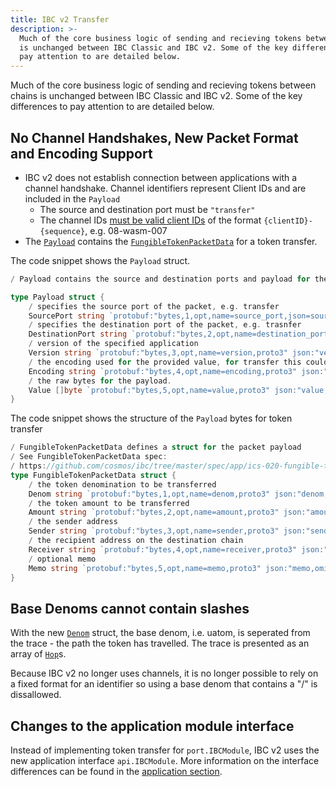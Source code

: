 ```yaml
---
title: IBC v2 Transfer
description: >-
  Much of the core business logic of sending and recieving tokens between chains
  is unchanged between IBC Classic and IBC v2. Some of the key differences to
  pay attention to are detailed below.
---
```


Much of the core business logic of sending and recieving tokens between chains is unchanged between IBC Classic and IBC v2. Some of the key differences to pay attention to are detailed below.

## No Channel Handshakes, New Packet Format and Encoding Support

* IBC v2 does not establish connection between applications with a channel handshake. Channel identifiers represent Client IDs and are included in the `Payload`
  * The source and destination port must be `"transfer"`
  * The channel IDs [must be valid client IDs](https://github.com/cosmos/ibc-go/blob/main/modules/apps/transfer/v2/ibc_module.go#L46-L47) of the format `{clientID}-{sequence}`, e.g. 08-wasm-007
* The [`Payload`](https://github.com/cosmos/ibc-go/blob/main/modules/core/04-channel/v2/types/packet.pb.go#L146-L158) contains the [`FungibleTokenPacketData`](https://github.com/cosmos/ibc-go/blob/main/modules/apps/transfer/types/packet.pb.go#L28-L39) for a token transfer.

The code snippet shows the `Payload` struct.

```go expandable
/ Payload contains the source and destination ports and payload for the application (version, encoding, raw bytes)

type Payload struct {
	/ specifies the source port of the packet, e.g. transfer
	SourcePort string `protobuf:"bytes,1,opt,name=source_port,json=sourcePort,proto3" json:"source_port,omitempty"`
	/ specifies the destination port of the packet, e.g. trasnfer
	DestinationPort string `protobuf:"bytes,2,opt,name=destination_port,json=destinationPort,proto3" json:"destination_port,omitempty"`
	/ version of the specified application
	Version string `protobuf:"bytes,3,opt,name=version,proto3" json:"version,omitempty"`
	/ the encoding used for the provided value, for transfer this could be JSON, protobuf or ABI
	Encoding string `protobuf:"bytes,4,opt,name=encoding,proto3" json:"encoding,omitempty"`
	/ the raw bytes for the payload.
	Value []byte `protobuf:"bytes,5,opt,name=value,proto3" json:"value,omitempty"`
}
```

The code snippet shows the structure of the `Payload` bytes for token transfer

```go expandable
/ FungibleTokenPacketData defines a struct for the packet payload
/ See FungibleTokenPacketData spec:
/ https://github.com/cosmos/ibc/tree/master/spec/app/ics-020-fungible-token-transfer#data-structures
type FungibleTokenPacketData struct {
	/ the token denomination to be transferred
	Denom string `protobuf:"bytes,1,opt,name=denom,proto3" json:"denom,omitempty"`
	/ the token amount to be transferred
	Amount string `protobuf:"bytes,2,opt,name=amount,proto3" json:"amount,omitempty"`
	/ the sender address
	Sender string `protobuf:"bytes,3,opt,name=sender,proto3" json:"sender,omitempty"`
	/ the recipient address on the destination chain
	Receiver string `protobuf:"bytes,4,opt,name=receiver,proto3" json:"receiver,omitempty"`
	/ optional memo
	Memo string `protobuf:"bytes,5,opt,name=memo,proto3" json:"memo,omitempty"`
}
```

## Base Denoms cannot contain slashes

With the new [`Denom`](https://github.com/cosmos/ibc-go/blob/main/modules/apps/transfer/types/token.pb.go#L81-L87) struct, the base denom, i.e. uatom, is seperated from the trace - the path the token has travelled. The trace is presented as an array of [`Hop`](https://github.com/cosmos/ibc-go/blob/main/modules/apps/transfer/types/token.pb.go#L136-L140)s.

Because IBC v2 no longer uses channels, it is no longer possible to rely on a fixed format for an identifier so using a base denom that contains a "/" is dissallowed.

## Changes to the application module interface

Instead of implementing token transfer for `port.IBCModule`, IBC v2 uses the new application interface `api.IBCModule`. More information on the interface differences can be found in the [application section](/ibc/v10.1.x/ibc/apps/ibcv2apps).
